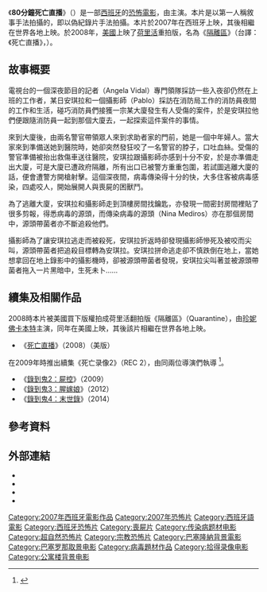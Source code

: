 {{noteTA
|T=zh-cn:死亡录像;zh-hk:80分鐘死亡直播;zh-tw:錄到鬼;
|1=zh-cn:死亡录像;zh-hk:80分鐘死亡直播;zh-tw:錄到鬼;
}}
{{Infobox Film
| name               = 80分鐘死亡直播
| original_name      = ''[Rec]''
| image              = 錄到鬼-美國電影海報.jpg
| caption            = 電影海報
| director           = {{le|豪梅·巴拿蓋魯|Jaume Balagueró}}<br />{{le|帕科·普拉薩|Paco Plaza}}
| producer           = 
| writer             = 
| starring           = {{le|曼奴拉·沃拉斯科|Manuela Velasco}}
| music              = 
| narrator           = 
| cinematography     = 
| editing            = 
| production_company = 
| distributor        = 
| released           = {{flagicon|ESP}} 2007年11月27日<br /> {{flagicon|JPN}} 2008年6月14日 <br />{{flagicon|TWN}} 2008年6月27日 <br />{{flagicon|HK}} 2008年8月28日
| runtime            = 78分鐘
| country            = {{SPA}}
| language           = [[西班牙語|西班牙語]]（原版）<br>[[英語|英語]]（荷里活重拍版）
| budget             = 
| gross              =
| preceded_by        = 
| followed_by        = [[死亡录像2|屍控]]
| amg_id             = 
| imdb_id            = 
| cn_name            = 死亡录像
| hk_name            = 80分鐘死亡直播
| tw_name            = 錄到鬼
}}

《'''80分鐘死亡直播'''》（{{lang-es|'''''[Rec]'''''}}）是一部[[西班牙|西班牙]]的[[恐怖電影|恐怖電影]]，由{{le|曼奴拉·沃拉斯科|Manuela Velasco}}主演。本片是以第一人稱敘事手法拍攝的，即以偽紀錄片手法拍攝。本片於2007年在西班牙上映，其後相繼在世界各地上映。於2008年，[[美國|美國]]上映了[[荷里活|荷里活]]重拍版，名為《[[隔離區|隔離區]]》（台譯：《死亡直播》，''{{lang|en|Quarantine}}''）。

== 故事概要 ==

電視台的一個深夜節目的記者{{le|安琪拉|Ángela Vidal}}（Angela Vidal）專門領隊採訪一些入夜卻仍然在上班的工作者，某日安琪拉和一個攝影師（Pablo）採訪在消防局工作的消防員夜間的工作和生活，碰巧消防員們接獲一宗某大廈發生有人受傷的案件，於是安琪拉他們便跟隨消防員一起到那個大廈去，一起探索這件案件的事情。

來到大廈後，由兩名警官帶領眾人來到求助者家的門前，她是一個中年婦人。當大家來到準備送她到醫院時，她卻突然發狂咬了一名警官的脖子，口吐血絲。受傷的警官準備被抬出救傷車送往醫院，安琪拉跟攝影師亦感到十分不安，於是亦準備走出大廈，可是大廈已遭政府隔離，所有出口已被警方重重包圍，若試圖逃離大廈的話，便會遭警方開槍射擊。這個深夜間，病毒傳染得十分的快，大多住客被病毒感染，四處咬人，開始展開人與喪屍的困獸鬥。

為了逃離大廈，安琪拉和攝影師走到頂樓房間找鑰匙，亦發現一間密封房間裡貼了很多剪報，得悉病毒的源頭，而傳染病毒的源頭（Nina Mediros）亦在那個房間中，源頭帶菌者亦不斷追殺他們。

攝影師為了讓安琪拉逃走而被殺死，安琪拉折返時卻發現攝影師慘死及被咬而尖叫，源頭帶菌者把追殺目標轉為安琪拉。安琪拉拼命逃走卻不慎跌倒在地上，當她想拿回在地上錄影中的攝影機時，卻被源頭帶菌者發現，安琪拉尖叫著並被源頭帶菌者拖入一片黑暗中，生死未卜……

== 續集及相關作品 ==
2008時本片被美國買下版權拍成荷里活翻拍版《隔離區》（Quarantine），由[[珍妮佛卡本特|珍妮佛卡本特]]主演，同年在美國上映，其後該片相繼在世界各地上映。
* 《[[隔離區|死亡直播]]》（2008）（美版）
在2009年時推出續集《死亡录像2》（REC 2），由同兩位導演們執導
<ref>{{cite web |url=http://www.imdb.com/title/tt1245112/ |title=《Rec 2》 |accessdate=2008-12-11 |work= |publisher=IMDb |date= |language=en |archive-date=2008-12-21 |archive-url=https://web.archive.org/web/20081221112734/http://www.imdb.com/title/tt1245112/ |dead-url=no }}</ref>。
* 《[[錄到鬼2：屍控|錄到鬼2：屍控]]》（2009）
* 《[[錄到鬼3：腥嫁娘|錄到鬼3：腥嫁娘]]》（2012）
* 《[[死亡录像4：启示录|錄到鬼4：末世錄]]》（2014）

== 參考資料 ==
<div class="references-small">
<references />
</div>

== 外部連結 ==
* {{IMDb title|1038988}}
* {{rotten-tomatoes|10009132-rec}}
* {{amg movie|379070}}
* {{yahoomovie id|2662}}

{{死亡录像系列}}

{{DEFAULTSORT:REC}}
[[Category:2007年西班牙電影作品|Category:2007年西班牙電影作品]]
[[Category:2007年恐怖片|Category:2007年恐怖片]]
[[Category:西班牙語電影|Category:西班牙語電影]]
[[Category:西班牙恐怖片|Category:西班牙恐怖片]]
[[Category:喪屍片|Category:喪屍片]]
[[Category:传染病题材电影|Category:传染病题材电影]]
[[Category:超自然恐怖片|Category:超自然恐怖片]]
[[Category:宗教恐怖片|Category:宗教恐怖片]]
[[Category:巴塞隆納背景電影|Category:巴塞隆納背景電影]]
[[Category:巴塞罗那取景电影|Category:巴塞罗那取景电影]]
[[Category:病毒題材作品|Category:病毒題材作品]]
[[Category:拾得录像电影|Category:拾得录像电影]]
[[Category:公寓楼背景电影|Category:公寓楼背景电影]]